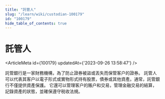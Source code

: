 ```yaml
---
title: "託管人"
slug: "/learn/wiki/custodian-100179"
id: "100179"
hide_table_of_contents: true
---
```



# 託管人

<ArticleMeta id={100179} updatedAt={'2023-09-26 13:58:47'} />
<div className='border-solid border-b border-t-0 my-4 border-[var(--ifm-color-gray-300)]' />

託管銀行是一家財務機構，為了防止證券被盜或丟失而保管客户的證券。 託管人可以代表其客户以電子形式或實物形式持有股票，債券或其他資產。通常，託管銀行不僅提供資產保護。 它還可以管理客户的賬户和交易，管理金融交易的結算，記錄資產的狀態，並確保遵守税收法規。

